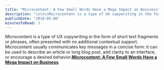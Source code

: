 ```yaml
---
title: "Microcontent: A Few Small Words Have a Mega Impact on Business"
description: "\n\n\nMicrocontent is a type of UX copywriting in the form of short text fragments or phrases, often presented with no additional contextual support.\n\nMicrocontent usually communicates key messages in a concise form: it can be used to describe an article or long blog post, add clarity to an interface, or encourage a desired behavior.Microcontent: A Few Small Words Have a Mega Impact on Business\n\n"
publishDate: "2018-05-06"
minutesToRead: 3
---
```


<div class="blockquote">
<div><p>Microcontent is a type of UX copywriting in the form of short text fragments or phrases, often presented with no additional contextual support.<br />
Microcontent usually communicates key messages in a concise form: it can be used to describe an article or long blog post, add clarity to an interface, or encourage a desired behavior.<strong><a href="https://www.nngroup.com/articles/microcontent-how-to-write-headlines-page-titles-and-subject-lines/?ref=antonsten.com">Microcontent: A Few Small Words Have a Mega Impact on Business</a></strong></p></div>
</div>